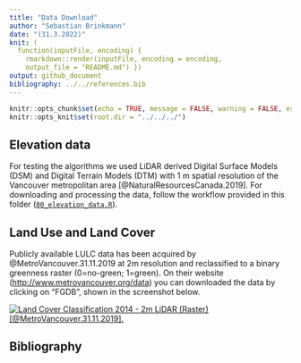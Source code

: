 ```yaml
---
title: "Data Download"
author: "Sebastian Brinkmann"
date: "(31.3.2022)"
knit: (
  function(inputFile, encoding) {
    rmarkdown::render(inputFile, encoding = encoding,
    output_file = "README.md") })
output: github_document
bibliography: ../../references.bib
---
```


```r
knitr::opts_chunk$set(echo = TRUE, message = FALSE, warning = FALSE, error = FALSE, eval = FALSE)
knitr::opts_knit$set(root.dir = "../../../")
```

## Elevation data

For testing the algorithms we used LiDAR derived Digital Surface Models (DSM) and Digital Terrain Models (DTM) with 1 m spatial resolution of the Vancouver metropolitan area [@NaturalResourcesCanada.2019]. For downloading and processing the data, follow the workflow provided in this folder ([`00_elevation_data.R`](00_elevation_data.R)).

## Land Use and Land Cover

Publicly available LULC data has been acquired by @MetroVancouver.31.11.2019 at 2m resolution and reclassified to a binary greenness raster (0=no-green; 1=green). On their website (<http://www.metrovancouver.org/data>) you can downloaded the data by clicking on "FGDB", shown in the screenshot below.

[![Land Cover Classification 2014 - 2m LiDAR (Raster) [@MetroVancouver.31.11.2019].](metroVancouver.PNG)](http://www.metrovancouver.org/data)

## Bibliography
